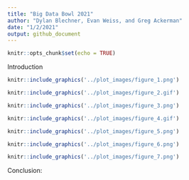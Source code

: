 ```yaml
---
title: "Big Data Bowl 2021"
author: "Dylan Blechner, Evan Weiss, and Greg Ackerman"
date: "1/2/2021"
output: github_document
---
```


```r
knitr::opts_chunk$set(echo = TRUE)
```
Introduction


```r
knitr::include_graphics('../plot_images/figure_1.png')
```



```r
knitr::include_graphics('../plot_images/figure_2.gif')
```



```r
knitr::include_graphics('../plot_images/figure_3.png')
```



```r
knitr::include_graphics('../plot_images/figure_4.gif')
```



```r
knitr::include_graphics('../plot_images/figure_5.png')
```



```r
knitr::include_graphics('../plot_images/figure_6.png')
```



```r
knitr::include_graphics('../plot_images/figure_7.png')
```

Conclusion:
